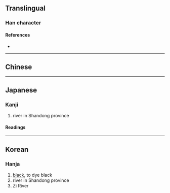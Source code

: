 {{character info/new}}
==Translingual==

===Han character===
{{Han char|rn=85|rad=水|as=09|sn=12|four=|canj=EVMW|ids=⿰氵⿱𡿧田}}

====References====
* {{Han ref|kx=0639.111|dkj=17918|hdz=31673.020|uh=6E7D|ud=28285}}

----

==Chinese==
{{zh-see|淄|a}}

----

==Japanese==

===Kanji===
{{ja-kanji|grade=|rs=水09}}

# river in Shandong province

====Readings====
{{ja-readings
|goon=し
|kanon=し
}}

----

==Korean==

===Hanja===
{{ko-hanja|hangeul=[[치]]|eumhun=|rv=chi|mr=ch'i|y=chi}}

# [[black]], to dye black
# river in Shandong province
# Zi River